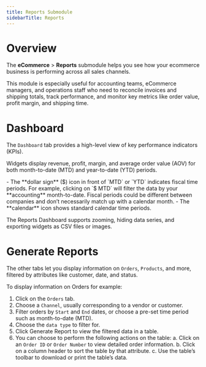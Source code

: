 ```yaml
---
title: Reports Submodule
sidebarTitle: Reports
---
```


# Overview

The **eCommerce** > **Reports** submodule helps you see how your ecommerce business is performing across all sales channels.

This module is especially useful for accounting teams, eCommerce managers, and operations staff who need to reconcile invoices and shipping totals, track performance, and monitor key metrics like order value, profit margin, and shipping time. 

# Dashboard

The `Dashboard` tab provides a high-level view of key performance indicators (KPIs). 

Widgets display revenue, profit, margin, and average order value (AOV) for both month-to-date (MTD) and year-to-date (YTD) periods.

<Alert type="info" title="Note">
- The **dollar sign** ($) icon in front of `MTD` or `YTD` indicates fiscal time periods. For example, clicking on `$ MTD` will filter the data by your **accounting** month-to-date.  
  Fiscal periods could be different between companies and don’t necessarily match up with a calendar month.
- The **calendar** icon shows standard calendar time periods.
</Alert>

The Reports Dashboard supports zooming, hiding data series, and exporting widgets as CSV files or images. 

# Generate Reports

The other tabs let you display information on `Orders`, `Products`, and more, filtered by attributes like customer, date, and status. 

To display information on Orders for example:

1. Click on the `Orders` tab.
2. Choose a `Channel`, usually corresponding to a vendor or customer.
3. Filter orders by `Start` and `End` dates, or choose a pre-set time period such as month-to-date (MTD).
4. Choose the `data type` to filter for.
5. Click Generate Report to view the filtered data in a table. 
6. You can choose to perform the following actions on the table:
    a. Click on an `Order ID` or `Order Number` to view detailed order information.
    b. Click on a column header to sort the table by that attribute. 
    c. Use the table’s toolbar to download or print the table’s data.